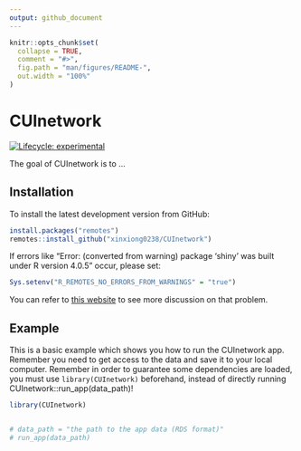 ```yaml
---
output: github_document
---
```


<!-- README.md is generated from README.Rmd. Please edit that file -->

```r
knitr::opts_chunk$set(
  collapse = TRUE,
  comment = "#>",
  fig.path = "man/figures/README-",
  out.width = "100%"
)
```

# CUInetwork

<!-- badges: start -->
[![Lifecycle: experimental](https://img.shields.io/badge/lifecycle-experimental-orange.svg)](https://lifecycle.r-lib.org/articles/stages.html#experimental)
<!-- badges: end -->

The goal of CUInetwork is to ...

## Installation

To install the latest development version from GitHub:

``` r
install.packages("remotes")
remotes::install_github("xinxiong0238/CUInetwork")
```
If errors like "Error: (converted from warning) package 'shiny' was built under R version 4.0.5" occur, please set:

``` r
Sys.setenv("R_REMOTES_NO_ERRORS_FROM_WARNINGS" = "true")
```
You can refer to [this website](https://github.com/r-lib/remotes/issues/403) to see more discussion on that problem.


## Example

This is a basic example which shows you how to run the CUInetwork app. Remember you need to get access to the data and save it to your local computer. Remember in order to guarantee some dependencies are loaded, you must use `library(CUInetwork)` beforehand, instead of directly running CUInetwork::run_app(data_path)!

```r

library(CUInetwork)


# data_path = "the path to the app data (RDS format)"
# run_app(data_path)
```
